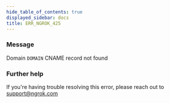 ```yaml
---
hide_table_of_contents: true
displayed_sidebar: docs
title: ERR_NGROK_425
---
```




### Message

Domain `DOMAIN` CNAME record not found

<ErrorDetails error="err_ngrok_425" />

### Further help

If you're having trouble resolving this error, please reach out to [support@ngrok.com](mailto:support@ngrok.com?subject=Help%20with%20ERR_NGROK_425)
